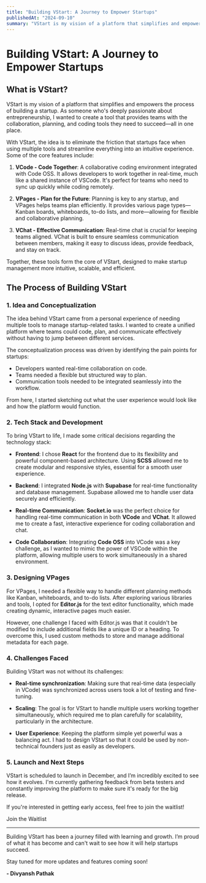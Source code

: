 ```yaml
---
title: "Building VStart: A Journey to Empower Startups"
publishedAt: "2024-09-10"
summary: "VStart is my vision of a platform that simplifies and empowers the process of building a startup. As someone who's deeply passionate about entrepreneurship, I wanted to create a tool that provides teams with the collaboration, planning, and coding tools they need to succeed—all in one place."
---
```


# Building VStart: A Journey to Empower Startups

## What is VStart?

VStart is my vision of a platform that simplifies and empowers the process of building a startup. As someone who's deeply passionate about entrepreneurship, I wanted to create a tool that provides teams with the collaboration, planning, and coding tools they need to succeed—all in one place.

With VStart, the idea is to eliminate the friction that startups face when using multiple tools and streamline everything into an intuitive experience. Some of the core features include:

1. **VCode - Code Together**: A collaborative coding environment integrated with Code OSS. It allows developers to work together in real-time, much like a shared instance of VSCode. It's perfect for teams who need to sync up quickly while coding remotely.
   
2. **VPages - Plan for the Future**: Planning is key to any startup, and VPages helps teams plan efficiently. It provides various page types—Kanban boards, whiteboards, to-do lists, and more—allowing for flexible and collaborative planning.

3. **VChat - Effective Communication**: Real-time chat is crucial for keeping teams aligned. VChat is built to ensure seamless communication between members, making it easy to discuss ideas, provide feedback, and stay on track.

Together, these tools form the core of VStart, designed to make startup management more intuitive, scalable, and efficient.

## The Process of Building VStart

### 1. **Idea and Conceptualization**

The idea behind VStart came from a personal experience of needing multiple tools to manage startup-related tasks. I wanted to create a unified platform where teams could code, plan, and communicate effectively without having to jump between different services.

The conceptualization process was driven by identifying the pain points for startups:

- Developers wanted real-time collaboration on code.
- Teams needed a flexible but structured way to plan.
- Communication tools needed to be integrated seamlessly into the workflow.

From here, I started sketching out what the user experience would look like and how the platform would function.

### 2. **Tech Stack and Development**

To bring VStart to life, I made some critical decisions regarding the technology stack:

- **Frontend**: I chose **React** for the frontend due to its flexibility and powerful component-based architecture. Using **SCSS** allowed me to create modular and responsive styles, essential for a smooth user experience.
  
- **Backend**: I integrated **Node.js** with **Supabase** for real-time functionality and database management. Supabase allowed me to handle user data securely and efficiently.

- **Real-time Communication**: **Socket.io** was the perfect choice for handling real-time communication in both **VCode** and **VChat**. It allowed me to create a fast, interactive experience for coding collaboration and chat.

- **Code Collaboration**: Integrating **Code OSS** into VCode was a key challenge, as I wanted to mimic the power of VSCode within the platform, allowing multiple users to work simultaneously in a shared environment.

### 3. **Designing VPages**

For VPages, I needed a flexible way to handle different planning methods like Kanban, whiteboards, and to-do lists. After exploring various libraries and tools, I opted for **Editor.js** for the text editor functionality, which made creating dynamic, interactive pages much easier.

However, one challenge I faced with Editor.js was that it couldn't be modified to include additional fields like a unique ID or a heading. To overcome this, I used custom methods to store and manage additional metadata for each page.

### 4. **Challenges Faced**

Building VStart was not without its challenges:

- **Real-time synchronization**: Making sure that real-time data (especially in VCode) was synchronized across users took a lot of testing and fine-tuning.
  
- **Scaling**: The goal is for VStart to handle multiple users working together simultaneously, which required me to plan carefully for scalability, particularly in the architecture.

- **User Experience**: Keeping the platform simple yet powerful was a balancing act. I had to design VStart so that it could be used by non-technical founders just as easily as developers.

### 5. **Launch and Next Steps**

VStart is scheduled to launch in December, and I’m incredibly excited to see how it evolves. I'm currently gathering feedback from beta testers and constantly improving the platform to make sure it's ready for the big release.

If you're interested in getting early access, feel free to join the waitlist!

<Link href="https://vstart.online">Join the Waitlist</Link>

---

Building VStart has been a journey filled with learning and growth. I’m proud of what it has become and can't wait to see how it will help startups succeed.

Stay tuned for more updates and features coming soon!

**- Divyansh Pathak**